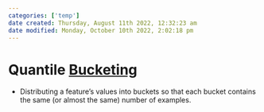 ```yaml
---
categories: ['temp']
date created: Thursday, August 11th 2022, 12:32:23 am
date modified: Monday, October 10th 2022, 2:02:18 pm
---
```


# Quantile [Bucketing](Bucketing.qmd)
- Distributing a feature's values into buckets so that each bucket contains the same (or almost the same) number of examples.



